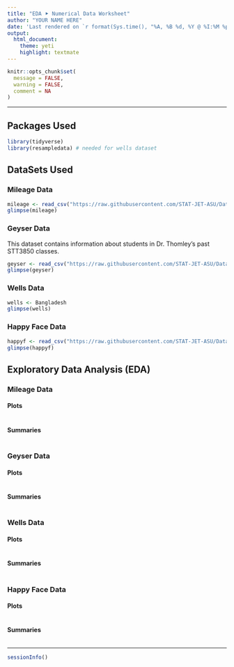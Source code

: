 ```yaml
---
title: "EDA ⯈ Numerical Data Worksheet"
author: "YOUR NAME HERE"
date: 'Last rendered on `r format(Sys.time(), "%A, %B %d, %Y @ %I:%M %p")`'
output: 
  html_document: 
    theme: yeti
    highlight: textmate
---
```


```r
knitr::opts_chunk$set(
  message = FALSE,
  warning = FALSE,
  comment = NA
)
```
***

## Packages Used

```r
library(tidyverse)
library(resampledata) # needed for wells dataset
```

## DataSets Used

### Mileage Data

```r
mileage <- read_csv("https://raw.githubusercontent.com/STAT-JET-ASU/Datasets/master/Instructor/gasmileage.csv")
glimpse(mileage)
```

### Geyser Data

This dataset contains information about students in Dr. Thomley’s past STT3850 classes.

```r
geyser <- read_csv("https://raw.githubusercontent.com/STAT-JET-ASU/Datasets/master/Instructor/oldfaithful.csv")
glimpse(geyser)
```

### Wells Data

```r
wells <- Bangladesh
glimpse(wells)
```

### Happy Face Data

```r
happyf <- read_csv("https://raw.githubusercontent.com/STAT-JET-ASU/Datasets/master/Instructor/happyface.csv")
glimpse(happyf)
```

## Exploratory Data Analysis (EDA)

### Mileage Data

#### Plots

```r

```

#### Summaries

```r

```

### Geyser Data

#### Plots

```r

```

#### Summaries

```r

```

### Wells Data

#### Plots

```r

```

#### Summaries

```r

```

### Happy Face Data

#### Plots

```r

```

#### Summaries

```r

```

***
```r
sessionInfo()
```